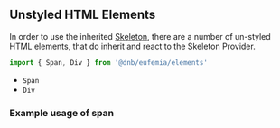 
## Unstyled HTML Elements

In order to use the inherited [Skeleton](/uilib/components/skeleton), there are a number of un-styled HTML elements, that do inherit and react to the Skeleton Provider.

```jsx
import { Span, Div } from '@dnb/eufemia/elements'
```

- `Span`
- `Div`

### Example usage of span

<UnstyledExample />
